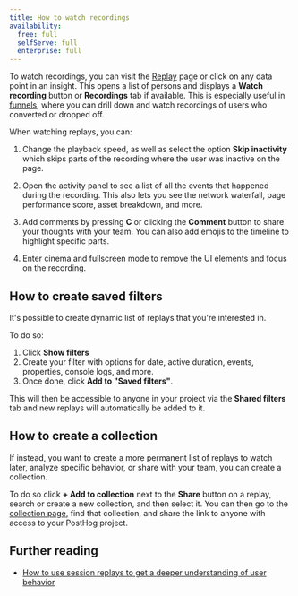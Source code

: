 ```yaml
---
title: How to watch recordings
availability:
  free: full
  selfServe: full
  enterprise: full
---
```



To watch recordings, you can visit the [Replay](https://us.posthog.com/replay) page or click on any data point in an insight. This opens a list of persons and displays a **Watch recording** button or **Recordings** tab if available. This is especially useful in [funnels](/docs/product-analytics/funnels), where you can drill down and watch recordings of users who converted or dropped off.

<ProductVideo
    videoLight={watchRecordingsLight} 
    videoDark={watchRecordingsDark}
    alt="How to watch recordings via insights" 
    classes="rounded"
/>

When watching replays, you can:

1. Change the playback speed, as well as select the option **Skip inactivity** which skips parts of the recording where the user was inactive on the page.

2. Open the activity panel to see a list of all the events that happened during the recording. This also lets you see the network waterfall, page performance score, asset breakdown, and more.

3. Add comments by pressing **C** or clicking the **Comment** button to share your thoughts with your team. You can also add emojis to the timeline to highlight specific parts.

4. Enter cinema and fullscreen mode to remove the UI elements and focus on the recording.

## How to create saved filters

It's possible to create dynamic list of replays that you're interested in.

To do so:

1. Click **Show filters**
2. Create your filter with options for date, active duration, events, properties, console logs, and more.
3. Once done, click **Add to "Saved filters"**. 

<ProductScreenshot
  imageLight="https://res.cloudinary.com/dmukukwp6/image/upload/Clean_Shot_2025_07_18_at_11_39_38_2x_6f98a05cfb.png"
  imageDark="https://res.cloudinary.com/dmukukwp6/image/upload/Clean_Shot_2025_07_18_at_11_39_20_2x_a11de9b792.png"
  alt="Saved filters in session replay"
  classes="rounded"
/>

This will then be accessible to anyone in your project via the **Shared filters** tab and new replays will automatically be added to it.

## How to create a collection

If instead, you want to create a more permanent list of replays to watch later, analyze specific behavior, or share with your team, you can create a collection.

To do so click **+ Add to collection** next to the **Share** button on a replay, search or create a new collection, and then select it. You can then go to the [collection page](https://us.posthog.com/replay/playlists), find that collection, and share the link to anyone with access to your PostHog project.

<ProductScreenshot
  imageLight="https://res.cloudinary.com/dmukukwp6/image/upload/Clean_Shot_2025_07_18_at_11_41_58_2x_00e619e6af.png"
  imageDark="https://res.cloudinary.com/dmukukwp6/image/upload/Clean_Shot_2025_07_18_at_11_42_24_2x_cc87368eb1.png"
  alt="Session replay collection"
  classes="rounded"
/>

## Further reading

- [How to use session replays to get a deeper understanding of user behavior](/tutorials/explore-insights-session-recordings)
